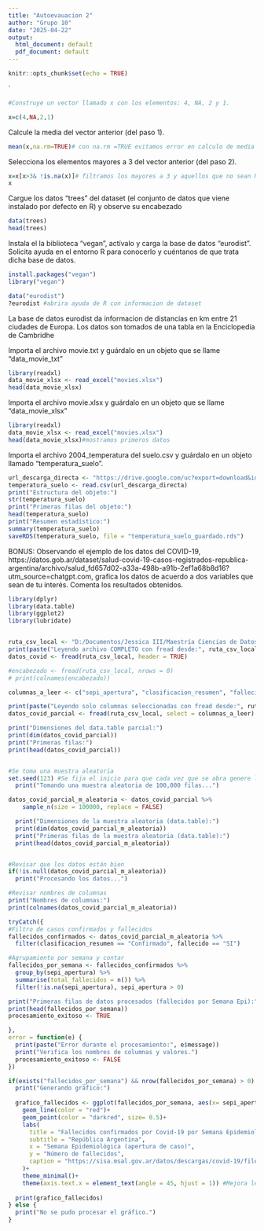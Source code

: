 ```yaml
---
title: "Autoevauacion 2"
author: "Grupo 10"
date: "2025-04-22"
output:
  html_document: default
  pdf_document: default
---
```


```r
knitr::opts_chunk$set(echo = TRUE)
```


`
```r
#Construye un vector llamado x con los elementos: 4, NA, 2 y 1.

x=c(4,NA,2,1)


```
Calcule la media del vector anterior (del paso 1).
```r
mean(x,na.rm=TRUE)# con na.rm =TRUE evitamos error en calculo de media

```
Selecciona los elementos mayores a 3 del vector anterior (del paso 2).
```r
x=x[x>3& !is.na(x)]# filtramos los mayores a 3 y aquellos que no sean NA
x
```
Cargue los datos “trees” del dataset (el conjunto de datos que viene instalado por defecto en R) y observe su encabezado
```r
data(trees)
head(trees)
```

Instala el la biblioteca "vegan", actívalo y carga la base de datos "eurodist". Solicita ayuda en el entorno R para conocerlo y cuéntanos de que trata dicha base de datos. 


```r

install.packages("vegan")
library("vegan")

data("eurodist")
?eurodist #abrira ayuda de R con informacion de dataset 

```
La base de datos eurodist da informacion de distancias en km entre 21 ciudades de Europa. Los datos son tomados de una tabla en la Enciclopedia de Cambridhe

Importa el archivo movie.txt y guárdalo en un objeto que se llame "data_movie_txt"
```r
library(readxl)
data_movie_xlsx <- read_excel("movies.xlsx")
head(data_movie_xlsx)

```
Importa el archivo movie.xlsx y guárdalo en un objeto que se llame "data_movie_xlsx"
```r
library(readxl)
data_movie_xlsx <- read_excel("movies.xlsx")
head(data_movie_xlsx)#mostramos primeros datos
```
Importa el archivo 2004_temperatura del suelo.csv y guárdalo en un objeto llamado "temperatura_suelo". 


```r
url_descarga_directa <- "https://drive.google.com/uc?export=download&id=19on5CouQUZ_h-wMacMS3ahd00VuO_fJV"
temperatura_suelo <- read.csv(url_descarga_directa)
print("Estructura del objeto:")
str(temperatura_suelo)
print("Primeras filas del objeto:")
head(temperatura_suelo)
print("Resumen estadístico:")
summary(temperatura_suelo)
saveRDS(temperatura_suelo, file = "temperatura_suelo_guardado.rds")
```



BONUS: Observando el ejemplo de los datos del COVID-19,  https://datos.gob.ar/dataset/salud-covid-19-casos-registrados-republica-argentina/archivo/salud_fd657d02-a33a-498b-a91b-2ef1a68b8d16?utm_source=chatgpt.com, grafica los datos de acuerdo a dos variables que sean de tu interés. Comenta los resultados obtenidos.

```r
library(dplyr)
library(data.table)
library(ggplot2)
library(lubridate)


ruta_csv_local <- "D:/Documentos/Jessica III/Maestría Ciencias de Datos/Curso_Estadistica/Ejercicios_R/Covid19Casos.csv"
print(paste("Leyendo archivo COMPLETO con fread desde:", ruta_csv_local))
datos_covid <- fread(ruta_csv_local, header = TRUE)

#encabezado <- fread(ruta_csv_local, nrows = 0) 
# print(colnames(encabezado))

columnas_a_leer <- c("sepi_apertura", "clasificacion_resumen", "fallecido") 

print(paste("Leyendo solo columnas seleccionadas con fread desde:", ruta_csv_local))
datos_covid_parcial <- fread(ruta_csv_local, select = columnas_a_leer)

print("Dimensiones del data.table parcial:")
print(dim(datos_covid_parcial))
print("Primeras filas:")
print(head(datos_covid_parcial))


#Se toma una muestra aleatoria
set.seed(123) #Se fija el inicio para que cada vez que se abra genere los mismos numeros aleatorios
  print("Tomando una muestra aleatoria de 100,000 filas...")

datos_covid_parcial_m_aleatoria <- datos_covid_parcial %>%
    sample_n(size = 100000, replace = FALSE)

  print("Dimensiones de la muestra aleatoria (data.table):")
  print(dim(datos_covid_parcial_m_aleatoria))
  print("Primeras filas de la muestra aleatoria (data.table):")
  print(head(datos_covid_parcial_m_aleatoria))


#Revisar que los datos están bien
if(!is.null(datos_covid_parcial_m_aleatoria))
  print("Procesando los datos...")

```


```r
#Revisar nombres de columnas
print("Nombres de columnas:")
print(colnames(datos_covid_parcial_m_aleatoria))

tryCatch({
#Filtro de casos confirmados y fallecidos
fallecidos_confirmados <- datos_covid_parcial_m_aleatoria %>%
  filter(clasificacion_resumen == "Confirmado", fallecido == "SI")

#Agrupamiento por semana y contar
fallecidos_por_semana <- fallecidos_confirmados %>%
  group_by(sepi_apertura) %>%
  summarise(total_fallecidos = n()) %>%
  filter(!is.na(sepi_apertura), sepi_apertura > 0)

print("Primeras filas de datos procesados (fallecidos por Semana Epi):")
print(head(fallecidos_por_semana))
procesamiento_exitoso <- TRUE

},
error = function(e) {
  print(paste("Error durante el procesamiento:", e$message))
  print("Verifica los nombres de columnas y valores.")
  procesamiento_exitoso <- FALSE
})

if(exists("fallecidos_por_semana") && nrow(fallecidos_por_semana) > 0) {
  print("Generando gráfico:")
  
  grafico_fallecidos <- ggplot(fallecidos_por_semana, aes(x= sepi_apertura, y= total_fallecidos))+
    geom_line(color = "red")+
    geom_point(color = "darkred", size= 0.5)+
    labs(
      title = "Fallecidos confirmados por Covid-19 por Semana Epidemiológica",
      subtitle = "República Argentina",
      x = "Semana Epidemiológica (apertura de caso)",
      y = "Número de fallecidos",
      caption = "https://sisa.msal.gov.ar/datos/descargas/covid-19/files/Covid19Casos.zip"
    )+
    theme_minimal()+
    theme(axis.text.x = element_text(angle = 45, hjust = 1)) #Mejora legibilidad
  
  print(grafico_fallecidos)
} else {
  print("No se pudo procesar el gráfico.")
}
```

